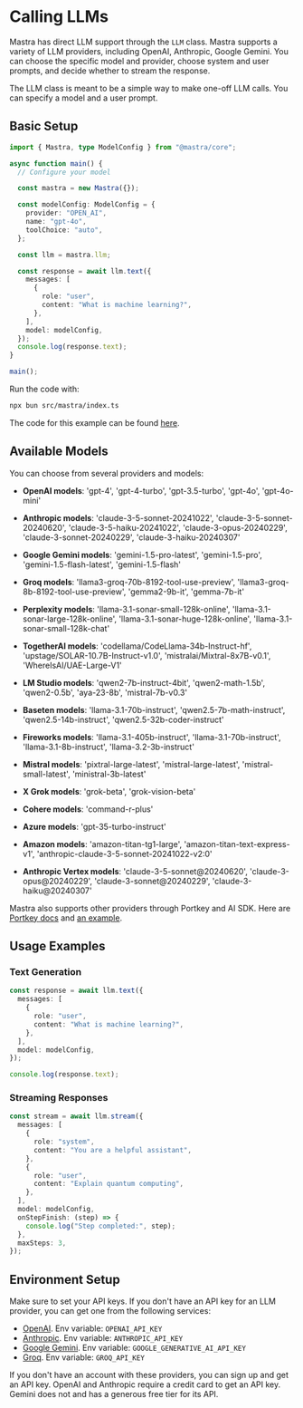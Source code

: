 # Calling LLMs

Mastra has direct LLM support through the `LLM` class. Mastra supports a variety of LLM providers, including OpenAI, Anthropic, Google Gemini. You can choose the specific model and provider, choose system and user prompts, and decide whether to stream the response.

The LLM class is meant to be a simple way to make one-off LLM calls. You can specify a model and a user prompt.

## Basic Setup

```ts showLineNumbers filename="src/mastra/index.ts" copy
import { Mastra, type ModelConfig } from "@mastra/core";

async function main() {
  // Configure your model

  const mastra = new Mastra({});

  const modelConfig: ModelConfig = {
    provider: "OPEN_AI",
    name: "gpt-4o",
    toolChoice: "auto",
  };

  const llm = mastra.llm;

  const response = await llm.text({
    messages: [
      {
        role: "user",
        content: "What is machine learning?",
      },
    ],
    model: modelConfig,
  });
  console.log(response.text);
}

main();
```

Run the code with:

```bash copy
npx bun src/mastra/index.ts
```

The code for this example can be found [here](https://github.com/mastra-ai/mastra/tree/main/examples/llm).

## Available Models

You can choose from several providers and models:

- **OpenAI models**: 'gpt-4', 'gpt-4-turbo', 'gpt-3.5-turbo', 'gpt-4o', 'gpt-4o-mini'

- **Anthropic models**: 'claude-3-5-sonnet-20241022', 'claude-3-5-sonnet-20240620', 'claude-3-5-haiku-20241022', 'claude-3-opus-20240229', 'claude-3-sonnet-20240229', 'claude-3-haiku-20240307'

- **Google Gemini models**: 'gemini-1.5-pro-latest', 'gemini-1.5-pro', 'gemini-1.5-flash-latest', 'gemini-1.5-flash'

- **Groq models**: 'llama3-groq-70b-8192-tool-use-preview', 'llama3-groq-8b-8192-tool-use-preview', 'gemma2-9b-it', 'gemma-7b-it'

- **Perplexity models**: 'llama-3.1-sonar-small-128k-online', 'llama-3.1-sonar-large-128k-online', 'llama-3.1-sonar-huge-128k-online', 'llama-3.1-sonar-small-128k-chat'

- **TogetherAI models**: 'codellama/CodeLlama-34b-Instruct-hf', 'upstage/SOLAR-10.7B-Instruct-v1.0', 'mistralai/Mixtral-8x7B-v0.1', 'WhereIsAI/UAE-Large-V1'

- **LM Studio models**: 'qwen2-7b-instruct-4bit', 'qwen2-math-1.5b', 'qwen2-0.5b', 'aya-23-8b', 'mistral-7b-v0.3'

- **Baseten models**: 'llama-3.1-70b-instruct', 'qwen2.5-7b-math-instruct', 'qwen2.5-14b-instruct', 'qwen2.5-32b-coder-instruct'

- **Fireworks models**: 'llama-3.1-405b-instruct', 'llama-3.1-70b-instruct', 'llama-3.1-8b-instruct', 'llama-3.2-3b-instruct'

- **Mistral models**: 'pixtral-large-latest', 'mistral-large-latest', 'mistral-small-latest', 'ministral-3b-latest'

- **X Grok models**: 'grok-beta', 'grok-vision-beta'

- **Cohere models**: 'command-r-plus'

- **Azure models**: 'gpt-35-turbo-instruct'

- **Amazon models**: 'amazon-titan-tg1-large', 'amazon-titan-text-express-v1', 'anthropic-claude-3-5-sonnet-20241022-v2:0'

- **Anthropic Vertex models**: 'claude-3-5-sonnet@20240620', 'claude-3-opus@20240229', 'claude-3-sonnet@20240229', 'claude-3-haiku@20240307'

Mastra also supports other providers through Portkey and AI SDK. Here are [Portkey docs](https://docs.portkey.ai/docs/custom-models) and [an example](https://github.com/mastra-ai/mastra/blob/main/examples/vnext/src/mastra/agents/test.ts).

## Usage Examples

### Text Generation

```typescript copy
const response = await llm.text({
  messages: [
    {
      role: "user",
      content: "What is machine learning?",
    },
  ],
  model: modelConfig,
});

console.log(response.text);
```

### Streaming Responses

```typescript copy
const stream = await llm.stream({
  messages: [
    {
      role: "system",
      content: "You are a helpful assistant",
    },
    {
      role: "user",
      content: "Explain quantum computing",
    },
  ],
  model: modelConfig,
  onStepFinish: (step) => {
    console.log("Step completed:", step);
  },
  maxSteps: 3,
});
```

## Environment Setup

Make sure to set your API keys. If you don't have an API key for an LLM provider, you can get one from the following services:

- [OpenAI](https://platform.openai.com/). Env variable: `OPENAI_API_KEY`
- [Anthropic](https://console.anthropic.com/settings/keys). Env variable: `ANTHROPIC_API_KEY`
- [Google Gemini](https://ai.google.dev/gemini-api/docs). Env variable: `GOOGLE_GENERATIVE_AI_API_KEY`
- [Groq](https://console.groq.com/keys). Env variable: `GROQ_API_KEY`

If you don't have an account with these providers, you can sign up and get an API key. OpenAI and Anthropic require a credit card to get an API key. Gemini does not and has a generous free tier for its API.
